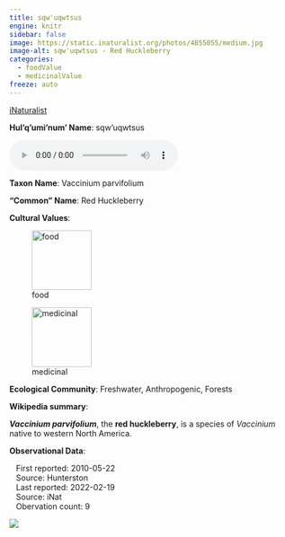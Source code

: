 ```yaml
---
title: sqw'uqwtsus
engine: knitr
sidebar: false
image: https://static.inaturalist.org/photos/4855055/medium.jpg
image-alt: sqw'uqwtsus - Red Huckleberry
categories:
  - foodValue
  - medicinalValue
freeze: auto
---
```


<div role="img" class="imerss-photo" style="background-image: url(https://static.inaturalist.org/photos/4855055/medium.jpg)" 
 alt="sqw'uqwtsus - Red Huckleberry">
 <a href="https://www.inaturalist.org/taxa/48354" target="_blank" class="taxonDisplay-iNat-extern">iNaturalist<span class="external-link"></span></a>
</div>

**Hul'q'umi'num' Name**: sqw'uqwtsus

<audio controls>
  <source src="../../NA" type="audio/mpeg">
</audio>

**Taxon Name**: Vaccinium parvifolium

**"Common" Name**: Red Huckleberry

**Cultural Values**:

:::{layout-nrow=1}
![food](/files/food.svg){width=106px}

![medicinal](/files/medicinal.svg){width=106px}
:::

**Ecological Community**: Freshwater, Anthropogenic, Forests

**Wikipedia summary**:
<p class="mw-empty-elt">
</p>

<p><i><b>Vaccinium parvifolium</b></i>, the <b>red huckleberry</b>, is a species of <i>Vaccinium</i> native to western North America.

**Observational Data**:

|    First reported: 2010-05-22

|    Source: Hunterston

|    Last reported: 2022-02-19

|    Source: iNat

|    Obervation count: 9

![](community_dist.png)

